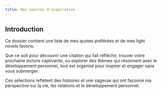 ```yaml
---
title: Mes sources d'inspiration
---
```

## Introduction

Ce dossier contient une liste de mes quotes préférées et de mes light novels favoris.

Que ce soit pour découvrir une citation qui fait réfléchir, trouver votre prochaine lecture captivante, ou explorer des thèmes qui résonnent avec le développement personnel, tout est organisé pour inspirer et engager sans vous submerger.

Ces sélections reflètent des histoires et une sagesse qui ont façonné ma perspective sur la vie, les relations et le développement personnel.

<LearningCycle lang="fr" />
<CultureCycle lang="fr" />
